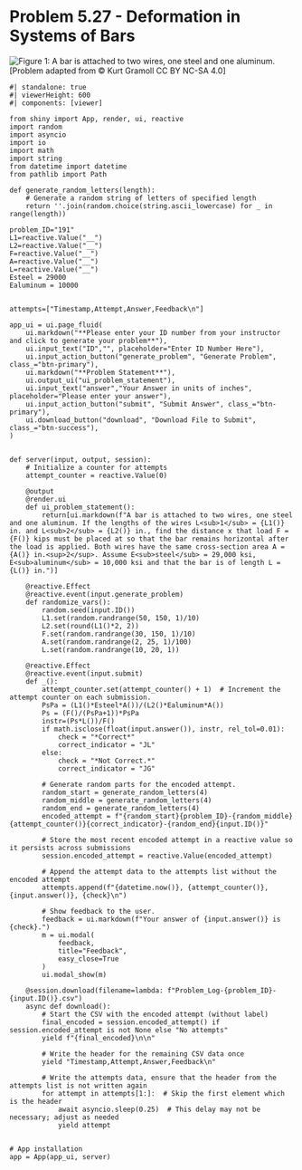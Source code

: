 # Problem 5.27 - Deformation in Systems of Bars {.unnumbered}

![Figure 1: A bar is attached to two wires, one steel and one aluminum.](images/191JL.png){fig-alt="Picture with a bar attached to two wires. The distance between the wires in L in. The length of the aluminum wire is L[1] and the length of the steel wire is L[2]. The load F is applied at some distance along the bar, x, measured from the aluminum wire. "}
\[Problem adapted from © Kurt Gramoll CC BY NC-SA 4.0\]

```shinylive-python
#| standalone: true
#| viewerHeight: 600
#| components: [viewer]

from shiny import App, render, ui, reactive
import random
import asyncio
import io
import math
import string
from datetime import datetime
from pathlib import Path

def generate_random_letters(length):
    # Generate a random string of letters of specified length
    return ''.join(random.choice(string.ascii_lowercase) for _ in range(length))

problem_ID="191"
L1=reactive.Value("__")
L2=reactive.Value("__")
F=reactive.Value("__")
A=reactive.Value("__")
L=reactive.Value("__")
Esteel = 29000
Ealuminum = 10000


attempts=["Timestamp,Attempt,Answer,Feedback\n"]

app_ui = ui.page_fluid(
    ui.markdown("**Please enter your ID number from your instructor and click to generate your problem**"),
    ui.input_text("ID","", placeholder="Enter ID Number Here"),
    ui.input_action_button("generate_problem", "Generate Problem", class_="btn-primary"),
    ui.markdown("**Problem Statement**"),
    ui.output_ui("ui_problem_statement"),
    ui.input_text("answer","Your Answer in units of inches", placeholder="Please enter your answer"),
    ui.input_action_button("submit", "Submit Answer", class_="btn-primary"),
    ui.download_button("download", "Download File to Submit", class_="btn-success"),
)


def server(input, output, session):
    # Initialize a counter for attempts
    attempt_counter = reactive.Value(0)

    @output
    @render.ui
    def ui_problem_statement():
        return[ui.markdown(f"A bar is attached to two wires, one steel and one aluminum. If the lengths of the wires L<sub>1</sub> = {L1()} in. and L<sub>2</sub> = {L2()} in., find the distance x that load F = {F()} kips must be placed at so that the bar remains horizontal after the load is applied. Both wires have the same cross-section area A = {A()} in.<sup>2</sup>. Assume E<sub>steel</sub> = 29,000 ksi, E<sub>aluminum</sub> = 10,000 ksi and that the bar is of length L = {L()} in.")]
    
    @reactive.Effect
    @reactive.event(input.generate_problem)
    def randomize_vars():
        random.seed(input.ID())
        L1.set(random.randrange(50, 150, 1)/10)
        L2.set(round(L1()*2, 2))
        F.set(random.randrange(30, 150, 1)/10)
        A.set(random.randrange(2, 25, 1)/100)
        L.set(random.randrange(10, 20, 1))
        
    @reactive.Effect
    @reactive.event(input.submit)
    def _():
        attempt_counter.set(attempt_counter() + 1)  # Increment the attempt counter on each submission.
        PsPa = (L1()*Esteel*A())/(L2()*Ealuminum*A())
        Ps = (F()/(PsPa+1))*PsPa
        instr=(Ps*L())/F()
        if math.isclose(float(input.answer()), instr, rel_tol=0.01):
            check = "*Correct*"
            correct_indicator = "JL"
        else:
            check = "*Not Correct.*"
            correct_indicator = "JG"

        # Generate random parts for the encoded attempt.
        random_start = generate_random_letters(4)
        random_middle = generate_random_letters(4)
        random_end = generate_random_letters(4)
        encoded_attempt = f"{random_start}{problem_ID}-{random_middle}{attempt_counter()}{correct_indicator}-{random_end}{input.ID()}"

        # Store the most recent encoded attempt in a reactive value so it persists across submissions
        session.encoded_attempt = reactive.Value(encoded_attempt)

        # Append the attempt data to the attempts list without the encoded attempt
        attempts.append(f"{datetime.now()}, {attempt_counter()}, {input.answer()}, {check}\n")

        # Show feedback to the user.
        feedback = ui.markdown(f"Your answer of {input.answer()} is {check}.")
        m = ui.modal(
            feedback,
            title="Feedback",
            easy_close=True
        )
        ui.modal_show(m)

    @session.download(filename=lambda: f"Problem_Log-{problem_ID}-{input.ID()}.csv")
    async def download():
        # Start the CSV with the encoded attempt (without label)
        final_encoded = session.encoded_attempt() if session.encoded_attempt is not None else "No attempts"
        yield f"{final_encoded}\n\n"
        
        # Write the header for the remaining CSV data once
        yield "Timestamp,Attempt,Answer,Feedback\n"
        
        # Write the attempts data, ensure that the header from the attempts list is not written again
        for attempt in attempts[1:]:  # Skip the first element which is the header
            await asyncio.sleep(0.25)  # This delay may not be necessary; adjust as needed
            yield attempt


# App installation
app = App(app_ui, server)

```
